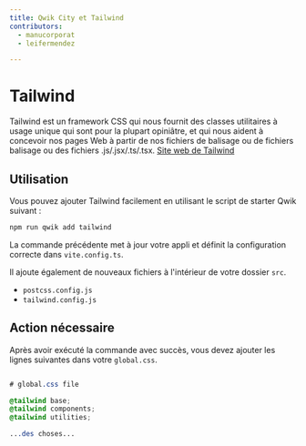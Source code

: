 ```yaml
---
title: Qwik City et Tailwind
contributors:
  - manucorporat
  - leifermendez

---
```


# Tailwind

Tailwind est un framework CSS qui nous fournit des classes utilitaires à usage unique qui sont pour la plupart opiniâtre,
et qui nous aident à concevoir nos pages Web à partir de nos fichiers de balisage ou de fichiers
balisage ou des fichiers .js/.jsx/.ts/.tsx. [Site web de Tailwind](https://tailwindcss.com/)

## Utilisation

Vous pouvez ajouter Tailwind facilement en utilisant le script de starter Qwik suivant :

```bash
npm run qwik add tailwind
```

La commande précédente met à jour votre appli et définit la configuration correcte dans `vite.config.ts`.

Il ajoute également de nouveaux fichiers à l'intérieur de votre dossier `src`.

- `postcss.config.js` 
- `tailwind.config.js`  

## Action nécessaire

Après avoir exécuté la commande avec succès, vous devez ajouter les lignes suivantes
dans votre `global.css`.

```css

# global.css file

@tailwind base;
@tailwind components;
@tailwind utilities;

...des choses...

```
